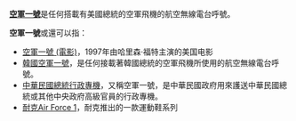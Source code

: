 '''[[空軍一號|空軍一號]]'''是任何搭載有美國總統的空軍飛機的航空無線電台呼號。

'''空軍一號'''或'''{{lang|en|Air Force One}}'''還可以指：
* [[空軍一號_(電影)|空軍一號 (電影)]]，1997年由哈里森·福特主演的美国电影
* [[韓國空軍一號|韓國空軍一號]]，是任何接載著韓國總統的空軍飛機所使用的航空無線電台呼號。
* [[中華民國總統行政專機|中華民國總統行政專機]]，又稱空軍一號，是中華民國政府用來護送中華民國總統或其他中央政府高級官員的行政專機。
* [[耐克Air_Force_1|耐克Air Force 1]]，耐克推出的一款運動鞋系列

{{disambig|cat=四字消歧義}}